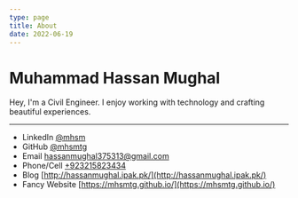 ```yaml
---
type: page
title: About
date: 2022-06-19
---
```


# Muhammad Hassan Mughal

Hey, I'm a Civil Engineer. I enjoy working with technology and crafting beautiful experiences.


---

- LinkedIn [@mhsm](https://linkedin.com/in/mhsm)
- GitHub [@mhsmtg](https://github.com/mhsmtg)
- Email hassanmughal375313@gmail.com
- Phone/Cell [+923215823434](tel:+923215823434)
- Blog [http://hassanmughal.ipak.pk/](http://hassanmughal.ipak.pk/)
- Fancy Website [https://mhsmtg.github.io/](https://mhsmtg.github.io/)
